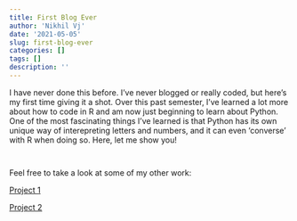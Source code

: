 ```yaml
---
title: First Blog Ever
author: 'Nikhil Vj'
date: '2021-05-05'
slug: first-blog-ever
categories: []
tags: []
description: ''
---
```

I have never done this before. I've never blogged or really coded, but here's my first time giving it a shot. Over this past semester, I've learned a lot more about how to code in R and am now just beginning to learn about Python. One of the most fascinating things I've learned is that Python has its own unique way of interepreting letters and numbers, and it can even 'converse' with R when doing so. Here, let me show you!
```r

```

```python

```
Feel free to take a look at some of my other work:

[Project 1](/project/project1/)

[Project 2](/project/project2/)